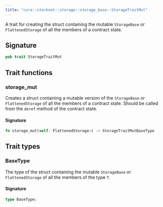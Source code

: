 ```yaml
---
title: "core::starknet::storage::storage_base::StorageTraitMut"
---
```


A trait for creating the struct containing the mutable `StorageBase` or `FlattenedStorage` of
all the members of a contract state.



## Signature

```rust
pub trait StorageTraitMut
```



## Trait functions

### storage_mut



Creates a struct containing a mutable version of the `StorageBase` or `FlattenedStorage` of
all the members of a contract state. Should be called from the `deref` method of the
contract state.





#### Signature

```rust
fn storage_mut(self: FlattenedStorage>) -> StorageTraitMutBaseType
```


## Trait types

### BaseType

The type of the struct containing the mutable `StorageBase` or `FlattenedStorage` of all the
members of the type `T`.


#### Signature

```rust
type BaseType;
```


